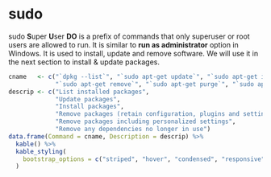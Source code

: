 # sudo {#sudo-command}

sudo **S**uper **U**ser **DO** is a prefix of commands that only superuser or root users are allowed to run. It is similar to **run as administrator** option in Windows. It is used to install, update and remove software. We will use it in the next section to install & update packages.

```r
cname   <- c("`dpkg --list`", "`sudo apt-get update`", "`sudo apt-get install`", 
             "`sudo apt-get remove`", "`sudo apt-get purge`", "`sudo apt-get autoremove`")
descrip <- c("List installed packages",
             "Update packages",
             "Install packages", 
             "Remove packages (retain configuration, plugins and settings",
             "Remove packages including personalized settings",
             "Remove any dependencies no longer in use")
data.frame(Command = cname, Description = descrip) %>% 
  kable() %>% 
  kable_styling(
    bootstrap_options = c("striped", "hover", "condensed", "responsive")
  )
```
